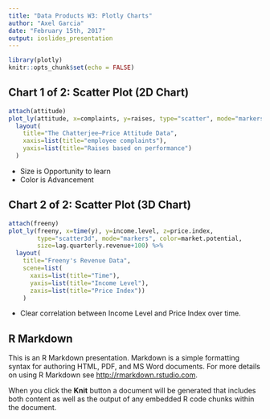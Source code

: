```yaml
---
title: "Data Products W3: Plotly Charts"
author: "Axel Garcia"
date: "February 15th, 2017"
output: ioslides_presentation
---
```


```r
library(plotly)
knitr::opts_chunk$set(echo = FALSE)
```

## Chart 1 of 2: Scatter Plot (2D Chart)
```r
attach(attitude)
plot_ly(attitude, x=complaints, y=raises, type="scatter", mode="markers", color=advance, size=learning) %>%
  layout(
    title="The Chatterjee–Price Attitude Data",
    xaxis=list(title="employee complaints"),
    yaxis=list(title="Raises based on performance")
  )
```

* Size is Opportunity to learn
* Color is Advancement

## Chart 2 of 2: Scatter Plot (3D Chart)
```r
attach(freeny)
plot_ly(freeny, x=time(y), y=income.level, z=price.index, 
        type="scatter3d", mode="markers", color=market.potential,
        size=lag.quarterly.revenue+100) %>% 
  layout(
    title="Freeny's Revenue Data",
    scene=list(
      xaxis=list(title="Time"), 
      yaxis=list(title="Income Level"),
      zaxis=list(title="Price Index"))
    )
```
* Clear correlation between Income Level and Price Index over time.

## R Markdown

This is an R Markdown presentation. Markdown is a simple formatting syntax for authoring HTML, PDF, and MS Word documents. For more details on using R Markdown see <http://rmarkdown.rstudio.com>.

When you click the **Knit** button a document will be generated that includes both content as well as the output of any embedded R code chunks within the document.
